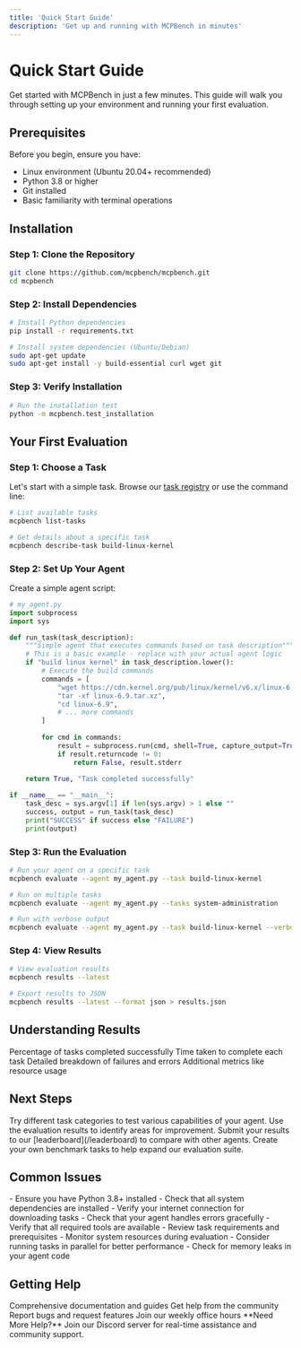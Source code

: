 ```yaml
---
title: 'Quick Start Guide'
description: 'Get up and running with MCPBench in minutes'
---
```


# Quick Start Guide

Get started with MCPBench in just a few minutes. This guide will walk you through setting up your environment and running your first evaluation.

## Prerequisites

Before you begin, ensure you have:

- Linux environment (Ubuntu 20.04+ recommended)
- Python 3.8 or higher
- Git installed
- Basic familiarity with terminal operations

## Installation

### Step 1: Clone the Repository

```bash
git clone https://github.com/mcpbench/mcpbench.git
cd mcpbench
```

### Step 2: Install Dependencies

```bash
# Install Python dependencies
pip install -r requirements.txt

# Install system dependencies (Ubuntu/Debian)
sudo apt-get update
sudo apt-get install -y build-essential curl wget git
```

### Step 3: Verify Installation

```bash
# Run the installation test
python -m mcpbench.test_installation
```

## Your First Evaluation

### Step 1: Choose a Task

Let's start with a simple task. Browse our [task registry](/tasks/overview) or use the command line:

```bash
# List available tasks
mcpbench list-tasks

# Get details about a specific task
mcpbench describe-task build-linux-kernel
```

### Step 2: Set Up Your Agent

Create a simple agent script:

```python
# my_agent.py
import subprocess
import sys

def run_task(task_description):
    """Simple agent that executes commands based on task description"""
    # This is a basic example - replace with your actual agent logic
    if "build linux kernel" in task_description.lower():
        # Execute the build commands
        commands = [
            "wget https://cdn.kernel.org/pub/linux/kernel/v6.x/linux-6.9.tar.xz",
            "tar -xf linux-6.9.tar.xz",
            "cd linux-6.9",
            # ... more commands
        ]
        
        for cmd in commands:
            result = subprocess.run(cmd, shell=True, capture_output=True, text=True)
            if result.returncode != 0:
                return False, result.stderr
    
    return True, "Task completed successfully"

if __name__ == "__main__":
    task_desc = sys.argv[1] if len(sys.argv) > 1 else ""
    success, output = run_task(task_desc)
    print("SUCCESS" if success else "FAILURE")
    print(output)
```

### Step 3: Run the Evaluation

```bash
# Run your agent on a specific task
mcpbench evaluate --agent my_agent.py --task build-linux-kernel

# Run on multiple tasks
mcpbench evaluate --agent my_agent.py --tasks system-administration

# Run with verbose output
mcpbench evaluate --agent my_agent.py --task build-linux-kernel --verbose
```

### Step 4: View Results

```bash
# View evaluation results
mcpbench results --latest

# Export results to JSON
mcpbench results --latest --format json > results.json
```

## Understanding Results

<CardGroup cols={2}>
  <Card title="Success Rate" icon="check-circle">
    Percentage of tasks completed successfully
  </Card>
  <Card title="Execution Time" icon="clock">
    Time taken to complete each task
  </Card>
  <Card title="Error Analysis" icon="alert-triangle">
    Detailed breakdown of failures and errors
  </Card>
  <Card title="Performance Metrics" icon="trending-up">
    Additional metrics like resource usage
  </Card>
</CardGroup>

## Next Steps

<Steps>
  <Step title="Explore More Tasks">
    Try different task categories to test various capabilities of your agent.
  </Step>
  <Step title="Improve Your Agent">
    Use the evaluation results to identify areas for improvement.
  </Step>
  <Step title="Submit Results">
    Submit your results to our [leaderboard](/leaderboard) to compare with other agents.
  </Step>
  <Step title="Contribute Tasks">
    Create your own benchmark tasks to help expand our evaluation suite.
  </Step>
</Steps>

## Common Issues

<AccordionGroup>
  <Accordion title="Installation Problems">
    - Ensure you have Python 3.8+ installed
    - Check that all system dependencies are installed
    - Verify your internet connection for downloading tasks
  </Accordion>
  <Accordion title="Task Execution Failures">
    - Check that your agent handles errors gracefully
    - Verify that all required tools are available
    - Review task requirements and prerequisites
  </Accordion>
  <Accordion title="Performance Issues">
    - Monitor system resources during evaluation
    - Consider running tasks in parallel for better performance
    - Check for memory leaks in your agent code
  </Accordion>
</AccordionGroup>

## Getting Help

<CardGroup cols={2}>
  <Card title="Documentation" icon="book" href="/get-started/intro">
    Comprehensive documentation and guides
  </Card>
  <Card title="Discord Community" icon="message-circle" href="https://discord.gg/mcpbench">
    Get help from the community
  </Card>
  <Card title="GitHub Issues" icon="github" href="https://github.com/mcpbench/issues">
    Report bugs and request features
  </Card>
  <Card title="Office Hours" icon="calendar" href="https://discord.gg/mcpbench">
    Join our weekly office hours
  </Card>
</CardGroup>

<Info>
  **Need More Help?** Join our Discord server for real-time assistance and community support.
</Info>
